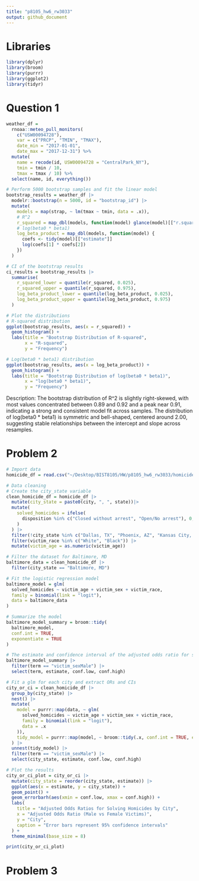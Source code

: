 ```yaml
---
title: "p8105_hw6_rw3033"
output: github_document
---
```

# Libraries
```r
library(dplyr)
library(broom)
library(purrr)
library(ggplot2)
library(tidyr)
```


# Question 1
```r
weather_df = 
  rnoaa::meteo_pull_monitors(
    c("USW00094728"),
    var = c("PRCP", "TMIN", "TMAX"), 
    date_min = "2017-01-01",
    date_max = "2017-12-31") %>%
  mutate(
    name = recode(id, USW00094728 = "CentralPark_NY"),
    tmin = tmin / 10,
    tmax = tmax / 10) %>%
  select(name, id, everything())
```

```r
# Perform 5000 bootstrap samples and fit the linear model
bootstrap_results = weather_df |>
  modelr::bootstrap(n = 5000, id = "bootstrap_id") |>
  mutate(
    models = map(strap, ~ lm(tmax ~ tmin, data = .x)),
    # R^2
    r_squared = map_dbl(models, function(model) glance(model)[["r.squared"]]),
    # log(beta0 * beta1)
    log_beta_product = map_dbl(models, function(model) {
      coefs <- tidy(model)[["estimate"]]
      log(coefs[1] * coefs[2])
    })
  )

# CI of the bootstrap results
ci_results = bootstrap_results |>
  summarise(
    r_squared_lower = quantile(r_squared, 0.025),
    r_squared_upper = quantile(r_squared, 0.975),
    log_beta_product_lower = quantile(log_beta_product, 0.025),
    log_beta_product_upper = quantile(log_beta_product, 0.975)
  )
```


```r
# Plot the distributions
# R-squared distribution
ggplot(bootstrap_results, aes(x = r_squared)) +
  geom_histogram() +
  labs(title = "Bootstrap Distribution of R-squared",
       x = "R-squared",
       y = "Frequency")

# Log(beta0 * beta1) distribution
ggplot(bootstrap_results, aes(x = log_beta_product)) +
  geom_histogram() +
  labs(title = "Bootstrap Distribution of log(beta0 * beta1)",
       x = "log(beta0 * beta1)",
       y = "Frequency")
```
Description:
The bootstrap distribution of R^2 is slightly right-skewed, with most values concentrated between 0.89 and 0.92 and a peak near 0.91, indicating a strong and consistent model fit across samples. The distribution of log(beta0 * beta1) is symmetric and bell-shaped, centered around 2.00, suggesting stable relationships between the intercept and slope across resamples.


# Problem 2
```r
# Import data
homicide_df = read.csv("~/Desktop/BIST8105/HW/p8105_hw6_rw3033/homicide-data.csv")

# Data cleaning
# Create the city_state variable
clean_homicide_df = homicide_df |>
  mutate(city_state = paste0(city, ", ", state))|>
  mutate(
    solved_homicides = ifelse(
      disposition %in% c("Closed without arrest", "Open/No arrest"), 0, 1
    )
  ) |>
  filter(!city_state %in% c("Dallas, TX", "Phoenix, AZ", "Kansas City, MO", "Tulsa, AL")) |>
  filter(victim_race %in% c("White", "Black")) |>
  mutate(victim_age = as.numeric(victim_age))
```

```r
# Filter the dataset for Baltimore, MD
baltimore_data = clean_homicide_df |>
  filter(city_state == "Baltimore, MD")

# Fit the logistic regression model
baltimore_model = glm(
  solved_homicides ~ victim_age + victim_sex + victim_race,
  family = binomial(link = "logit"),
  data = baltimore_data
)

# Summarize the model
baltimore_model_summary = broom::tidy(
  baltimore_model,
  conf.int = TRUE,
  exponentiate = TRUE
)

# The estimate and confidence interval of the adjusted odds ratio for solving homicides comparing male victims to female victims
baltimore_model_summary |>
  filter(term == "victim_sexMale") |>
  select(term, estimate, conf.low, conf.high)
```


```r
# Fit a glm for each city and extract ORs and CIs
city_or_ci = clean_homicide_df |>
  group_by(city_state) |>
  nest() |>
  mutate(
    model = purrr::map(data, ~ glm(
      solved_homicides ~ victim_age + victim_sex + victim_race,
      family = binomial(link = "logit"),
      data = .x
    )),
    tidy_model = purrr::map(model, ~ broom::tidy(.x, conf.int = TRUE, exponentiate = TRUE))
  ) |>
  unnest(tidy_model) |>
  filter(term == "victim_sexMale") |>
  select(city_state, estimate, conf.low, conf.high)
```

```r
# Plot the results
city_or_ci_plot = city_or_ci |>
  mutate(city_state = reorder(city_state, estimate)) |>
  ggplot(aes(x = estimate, y = city_state)) +
  geom_point() +
  geom_errorbarh(aes(xmin = conf.low, xmax = conf.high)) +
  labs(
    title = "Adjusted Odds Ratios for Solving Homicides by City",
    x = "Adjusted Odds Ratio (Male vs Female Victims)",
    y = "City",
    caption = "Error bars represent 95% confidence intervals"
  ) +
  theme_minimal(base_size = 8)

print(city_or_ci_plot)
```


# Problem 3
```r

```

